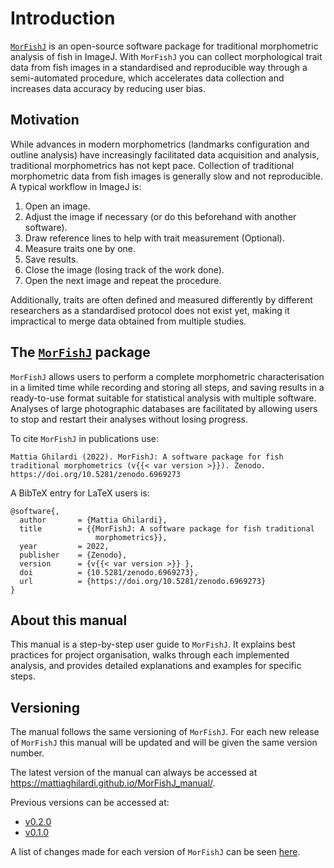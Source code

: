 # Introduction {-}

[`MorFishJ`](https://github.com/mattiaghilardi/MorFishJ) is an open-source software package for traditional morphometric analysis of fish in ImageJ. With `MorFishJ` you can collect morphological trait data from fish images in a standardised and reproducible way through a semi-automated procedure, which accelerates data collection and increases data accuracy by reducing user bias.

## Motivation {-}

While advances in modern morphometrics (landmarks configuration and outline analysis) have increasingly facilitated data acquisition and analysis, traditional morphometrics has not kept pace. Collection of traditional morphometric data from fish images is generally slow and not reproducible. A typical workflow in ImageJ is:

1. Open an image.
2. Adjust the image if necessary (or do this beforehand with another software).
3. Draw reference lines to help with trait measurement (Optional).
4. Measure traits one by one.
5. Save results.
6. Close the image (losing track of the work done).
7. Open the next image and repeat the procedure.

Additionally, traits are often defined and measured differently by different researchers as a standardised protocol does not exist yet, making it impractical to merge data obtained from multiple studies.

## The [`MorFishJ`](https://github.com/mattiaghilardi/MorFishJ) package {-}

`MorFishJ` allows users to perform a complete morphometric characterisation in a limited time while recording and storing all steps, and saving results in a ready-to-use format suitable for statistical analysis with multiple software. Analyses of large photographic databases are facilitated by allowing users to stop and restart their analyses without losing progress.

To cite `MorFishJ` in publications use:

```
Mattia Ghilardi (2022). MorFishJ: A software package for fish traditional morphometrics (v{{< var version >}}). Zenodo. https://doi.org/10.5281/zenodo.6969273
```

A BibTeX entry for LaTeX users is:

```
@software{,
  author       = {Mattia Ghilardi},
  title        = {{MorFishJ: A software package for fish traditional 
                   morphometrics}},
  year         = 2022,
  publisher    = {Zenodo},
  version      = {v{{< var version >}} },
  doi          = {10.5281/zenodo.6969273},
  url          = {https://doi.org/10.5281/zenodo.6969273}
}
```

## About this manual {-}

This manual is a step-by-step user guide to `MorFishJ`. It explains best practices for project organisation, walks through each implemented analysis, and provides detailed explanations and examples for specific steps.
 
## Versioning {-}

The manual follows the same versioning of `MorFishJ`. For each new release of `MorFishJ` this manual will be updated and will be given the same version number.

The latest version of the manual can always be accessed at <https://mattiaghilardi.github.io/MorFishJ_manual/>.

Previous versions can be accessed at:

- [v0.2.0](https://mattiaghilardi.github.io/MorFishJ_manual/v0.2.0/)
- [v0.1.0](https://mattiaghilardi.github.io/MorFishJ_manual/v0.1.0/)

A list of changes made for each version of `MorFishJ` can be seen [here](https://github.com/mattiaghilardi/MorFishJ/blob/main/NEWS.md).